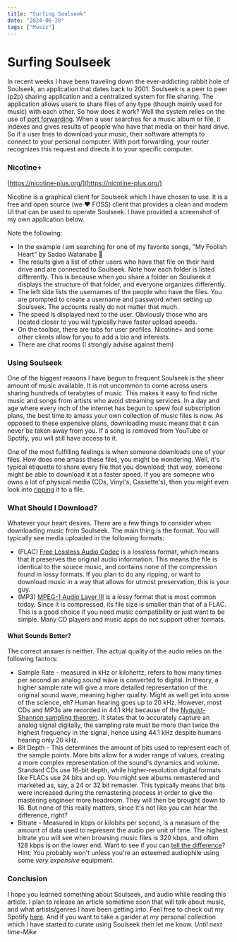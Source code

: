 ```yaml
---
title: "Surfing Soulseek"
date: "2024-06-20"
tags: ["Music"]
---
```

  
# Surfing Soulseek 

<CustomImage src="https://raw.githubusercontent.com/michael-kudrik/BlogPosts/main/images/Soulseek-png-3.png" alt="Soulseek Logo"/>

In recent weeks I have been traveling down the ever-addicting rabbit hole of Soulseek, an application that dates back to 2001. Soulseek is a peer to peer (p2p) sharing application and a centralized system for file sharing. The application allows users to share files of any type (though mainly used for music) with each other. 
So how does it work? Well the system relies on the use of [port forwarding](https://en.wikipedia.org/wiki/Port_forwarding). When a user searches for a music album or file, it indexes and gives results of people who have that media on their hard drive. So if a user tries to download your music, their software attempts to connect to your personal computer. With port forwarding, your router recognizes this request and directs it to your specific computer.  

### Nicotine+
[https://nicotine-plus.org/](https://nicotine-plus.org/)

Nicotine is a graphical client for Soulseek which I have chosen to use. It is a free and open source (we ♥ FOSS) client that provides a clean and modern UI that can be used to operate Soulseek. I have provided a screenshot of my own application below.

<CustomImage src="https://github.com/michael-kudrik/BlogPosts/blob/main/images/nicotine%20example.png" alt="Nicotine+ UI"/>

Note the following:
- In the example I am searching for one of my favorite songs, "My Foolish Heart" by Sadao Watanabe 🎺
- The results give a list of other users who have that file on their hard drive and are connected to Soulseek. Note how each folder is listed differently. This is because when you share a folder on Soulseek it displays the structure of that folder, and everyone organizes differently. 
- The left side lists the usernames of the people who have the files. You are prompted to create a username and password when setting up Soulseek. The accounts really do not matter that much.
- The speed is displayed next to the user. Obviously those who are located closer to you will typically have faster upload speeds.
- On the toolbar, there are tabs for user profiles. Nicotine+ and some other clients allow for you to add a bio and interests. 
- There are chat rooms (I strongly advise against them)

### Using Soulseek
One of the biggest reasons I have begun to frequent Soulseek is the sheer amount of music available. It is not uncommon to come across users sharing hundreds of terabytes of music. This makes it easy to find niche music and songs from artists who avoid streaming services. In a day and age where every inch of the internet has begun to spew foul subscription plans, the best time to amass your own collection of music files is now. As opposed to these expensive plans, downloading music means that it can never be taken away from you. If a song is removed from YouTube or Spotify, you will still have access to it. 

One of the most fulfilling feelings is when someone downloads one of your files. How does one amass these files, you might be wondering. Well, it's typical etiquette to share every file that you download; that way, someone might be able to download it at a faster speed. If you are someone who owns a lot of physical media (CDs, Vinyl's, Cassette's), then you might even look into [ripping](https://en.wikipedia.org/wiki/Ripping) it to a file. 

### What Should I Download?

Whatever your heart desires. 
There are a few things to consider when downloading music from Soulseek. The main thing is the format. 
You will typically see media uploaded in the following formats:
- (FLAC) [Free Lossless Audio Codec](https://en.wikipedia.org/wiki/FLAC) is a lossless format, which means that it preserves the original audio information. This means the file is identical to the source music, and contains none of the compression found in lossy formats. If you plan to do any ripping, or want to download music in a way that allows for utmost preservation, this is your guy. 
- (MP3) [MPEG-1 Audio Layer III](https://en.wikipedia.org/wiki/MP3) is a lossy format that is most common today. Since it is compressed, its file size is smaller than that of a FLAC. This is a good choice if you need music compatibility or just want to be simple. Many CD players and music apps do not support other formats. 

#### What Sounds Better? 

The correct answer is neither. The actual quality of the audio relies on the following factors:
- Sample Rate - measured in kHz or kilohertz, refers to how many times per second an analog sound wave is converted to digital. In theory, a higher sample rate will give a more detailed representation of the original sound wave, meaning higher quality. Might as well get into some of the science, eh? Human hearing goes up to 20 kHz. However, most CDs and MP3s are recorded in 44.1 kHz because of the [Nyquist-Shannon sampling theorem](https://en.wikipedia.org/wiki/Nyquist%E2%80%93Shannon_sampling_theorem). It states that to accurately capture an analog signal digitally, the sampling rate must be more than twice the highest frequency in the signal, hence using 44.1 kHz despite humans hearing only 20 kHz. 
- Bit Depth - This determines the amount of bits used to represent each of the sample points. More bits allow for a wider range of values, creating a more complex representation of the sound's dynamics and volume. Standard CDs use 16-bit depth, while higher-resolution digital formats like FLACs use 24 bits and up. You might see albums remastered and marketed as, say, a 24 or 32 bit remaster. This typically means that bits were increased during the remastering process in order to give the mastering engineer more headroom. They will then be brought down to 16. But none of this really matters, since it's not like you can hear the difference, right?
- Bitrate - Measured in kbps or kilobits per second, is a measure of the amount of data used to represent the audio per unit of time. The highest bitrate you will see when browsing music files is 320 kbps, and often 128 kbps is on the lower end. Want to see if you can [tell the difference](https://www.npr.org/sections/therecord/2015/06/02/411473508/how-well-can-you-hear-audio-quality)? Hint: You probably won't unless you're an esteemed audiophile using some *very expensive* equipment. 

### Conclusion

I hope you learned something about Soulseek, and audio while reading this article. I plan to release an article sometime soon that will talk about music, and what artists/genres I have been getting into. Feel free to check out my Spotify [here](https://open.spotify.com/user/e9t94vj3ngcmx7j2kd3hnldc7). And if you want to take a gander at my personal collection which I have started to curate using Soulseek then let me know. 
*Until next time-Mike*
